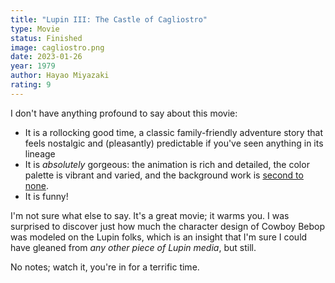 ```yaml
---
title: "Lupin III: The Castle of Cagliostro"
type: Movie
status: Finished
image: cagliostro.png
date: 2023-01-26
year: 1979
author: Hayao Miyazaki
rating: 9
---
```


I don't have anything profound to say about this movie:

- It is a rollocking good time, a classic family-friendly adventure
  story that feels nostalgic and (pleasantly) predictable if you've
  seen anything in its lineage
- It is _absolutely_ gorgeous: the animation is rich and detailed,
  the color palette is vibrant and varied, and the background work
  is [second to none](https://characterdesignreferences.com/art-of-animation-5/art-of-lupin-the-third-the-castle-of-cagliostro).
- It is funny!

I'm not sure what else to say. It's a great movie; it warms you. I
was surprised to discover just how much the character design of Cowboy
Bebop was modeled on the Lupin folks, which is an insight that I'm sure
I could have gleaned from _any other piece of Lupin media_, but still.

No notes; watch it, you're in for a terrific time.
